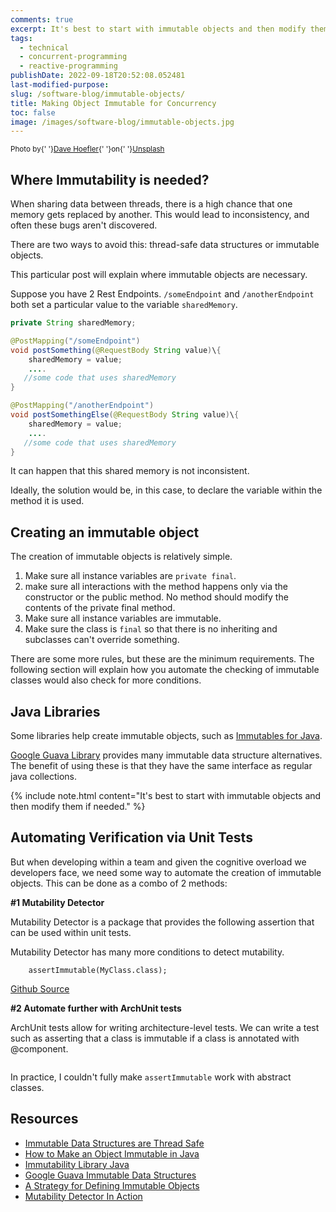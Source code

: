 ```yaml
---
comments: true
excerpt: It's best to start with immutable objects and then modify them if needed.
tags:
  - technical
  - concurrent-programming
  - reactive-programming
publishDate: 2022-09-18T20:52:08.052481
last-modified-purpose:
slug: /software-blog/immutable-objects/
title: Making Object Immutable for Concurrency
toc: false
image: /images/software-blog/immutable-objects.jpg
---
```



<sup>Photo by{' '}<a href="https://unsplash.com/@davehoefler?utm_source=unsplash&utm_medium=referral&utm_content=creditCopyText">Dave Hoefler</a>{' '}on{' '}<a href="https://unsplash.com/s/photos/stone?utm_source=unsplash&utm_medium=referral&utm_content=creditCopyText">Unsplash</a></sup>

<Tip
  content="<b>For beginners:</b> Immutable object means objects whose value can't change. Immutability is the intent of the creator of the object/class, i.e. when coding something up, we need to decide if a particular class should be immutable. Also, immutability is as important in the front end as in the back end. While the below posts explain it in Java, other programming languages have their way of implementing immutability."
  type="note"
/>

## **Where Immutability is needed?**

When sharing data between threads, there is a high chance that one memory gets replaced by another. This would lead to inconsistency, and often these bugs aren't discovered.

There are two ways to avoid this: thread-safe data structures or immutable objects.

This particular post will explain where immutable objects are necessary.

Suppose you have 2 Rest Endpoints. `/someEndpoint` and `/anotherEndpoint` both set a particular value to the variable `sharedMemory`.

```java
private String sharedMemory;

@PostMapping("/someEndpoint")
void postSomething(@RequestBody String value)\{
    sharedMemory = value;
    ....
   //some code that uses sharedMemory
}

@PostMapping("/anotherEndpoint")
void postSomethingElse(@RequestBody String value)\{
    sharedMemory = value;
    ....
   //some code that uses sharedMemory
}
```

It can happen that this shared memory is not inconsistent.

Ideally, the solution would be, in this case, to declare the variable within the method it is used.

## **Creating an immutable object**

The creation of immutable objects is relatively simple.

1. Make sure all instance variables are `private final`.
2. make sure all interactions with the method happens only via the constructor or the public method.
   No method should modify the contents of the private final method.
3. Make sure all instance variables are immutable.
4. Make sure the class is `final` so that there is no inheriting and subclasses can't override something.

There are some more rules, but these are the minimum requirements. The following section will explain how you automate the checking of immutable classes would also check for more conditions.

## **Java Libraries**

Some libraries help create immutable objects, such as [Immutables for Java](https://immutables.github.io/).

[Google Guava Library](https://github.com/google/guava/wiki/ImmutableCollectionsExplained) provides many immutable data structure alternatives. The benefit of using these is that they have the same interface as regular java collections.

\{% include note.html content="It's best to start with immutable objects and then modify them if needed." %}

## **Automating Verification** via Unit Tests

But when developing within a team and given the cognitive overload we developers face, we need some way to automate the creation of immutable objects. This can be done as a combo of 2 methods:

**#1 Mutability Detector**

Mutability Detector is a package that provides the following assertion that can be used within unit tests.

Mutability Detector has many more conditions to detect mutability.

```
    assertImmutable(MyClass.class);
```

[Github Source](https://github.com/MutabilityDetector/MutabilityDetector)

**#2 Automate further with ArchUnit tests**

ArchUnit tests allow for writing architecture-level tests. We can write a test such as asserting that a class is immutable if a class is annotated with @component.

```java

```

In practice, I couldn't fully make `assertImmutable` work with abstract classes.

## **Resources**

- [Immutable Data Structures are Thread Safe](https://www.youtube.com/watch?v=VO4IGFayJWo)
- [How to Make an Object Immutable in Java](https://www.youtube.com/watch?v=uFxWg3cVMRs)
- [Immutability Library Java](https://immutables.github.io/)
- [Google Guava Immutable Data Structures](https://github.com/google/guava/wiki/ImmutableCollectionsExplained)
- [A Strategy for Defining Immutable Objects](https://docs.oracle.com/javase/tutorial/essential/concurrency/imstrat.html)
- [Mutability Detector In Action](https://www.youtube.com/watch?v=ST3wU79nwS8)
